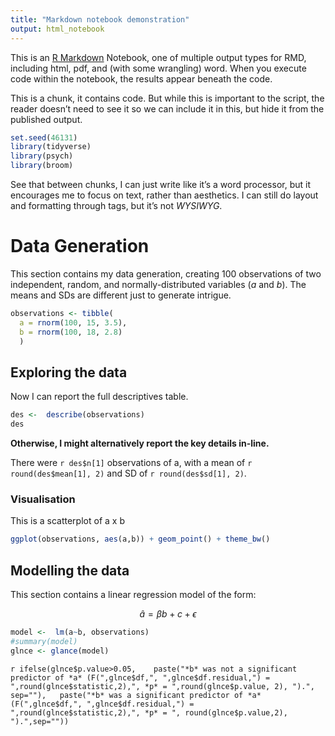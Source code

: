 ```yaml
---
title: "Markdown notebook demonstration"
output: html_notebook
---
```


This is an [R Markdown](http://rmarkdown.rstudio.com) Notebook, one of multiple output types for RMD, including html, pdf, and (with some wrangling) word. When you execute code within the notebook, the results appear beneath the code. 

This is a chunk, it contains code. But while this is important to the script, the reader doesn't need to see it so we can include it in this, but hide it from the published output.
```r
set.seed(46131)
library(tidyverse)
library(psych)
library(broom)
```

See that between chunks, I can just write like it's a word processor, but it encourages me to focus on text, rather than aesthetics. I can still do layout and formatting through tags, but it's not *WYSIWYG*.

# Data Generation 

This section contains my data generation, creating 100 observations of two independent, random, and normally-distributed variables (*a* and *b*). The means and SDs are different just to generate intrigue.

```r
observations <- tibble(
  a = rnorm(100, 15, 3.5),
  b = rnorm(100, 18, 2.8)
  )
```

## Exploring the data

Now I can report the full descriptives table. 

```r
des <-  describe(observations)
des
```
**Otherwise, I might alternatively report the key details in-line.** 

There were `r des$n[1]` observations of a, with a mean of `r round(des$mean[1], 2)` and SD of `r round(des$sd[1], 2)`.  

### Visualisation
This is a scatterplot of a x b

```r
ggplot(observations, aes(a,b)) + geom_point() + theme_bw()
```

## Modelling the data

This section contains a linear regression model of the form:

$$ \hat a = \beta b + c + \epsilon $$
```r
model <-  lm(a~b, observations)
#summary(model)
glnce <- glance(model)
```


`r ifelse(glnce$p.value>0.05, 
  paste("*b* was not a significant predictor of *a* (F(",glnce$df,", ",glnce$df.residual,") = ",round(glnce$statistic,2),", *p* = ",round(glnce$p.value, 2), ").", sep=""),   paste("*b* was a significant predictor of *a* (F(",glnce$df,", ",glnce$df.residual,") = ",round(glnce$statistic,2),", *p* = ", round(glnce$p.value,2), ").",sep=""))`
